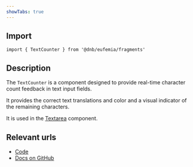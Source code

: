 ```yaml
---
showTabs: true
---
```


## Import

```tsx
import { TextCounter } from '@dnb/eufemia/fragments'
```

## Description

The `TextCounter` is a component designed to provide real-time character count feedback in text input fields.

It provides the correct text translations and color and a visual indicator of the remaining characters.

It is used in the [Textarea](/uilib/components/textarea/) component.

## Relevant urls

- [Code](https://github.com/dnbexperience/eufemia/tree/main/packages/dnb-eufemia/src/components/fragments/text-counter)
- [Docs on GitHub](https://github.com/dnbexperience/eufemia/tree/main/packages/dnb-design-system-portal/src/docs/uilib/components/fragments/text-counter)
